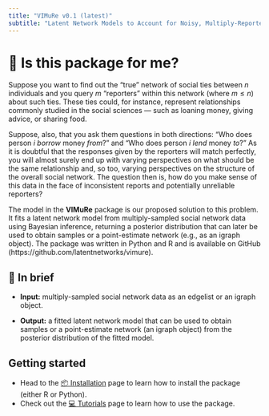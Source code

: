 ```yaml
---
title: "VIMuRe v0.1 (latest)"
subtitle: "Latent Network Models to Account for Noisy, Multiply-Reported Social Network Data"
---
```


# 📑 Is this package for me?

Suppose you want to find out the "true" network of social ties between $n$ individuals and you query $m$ "reporters" within this network (where $m \le n$) about such ties. These ties could, for instance, represent relationships commonly studied in the social sciences — such as loaning money, giving advice, or sharing food.

Suppose, also, that you ask them questions in both directions: "Who does person $i$ _borrow_ money _from_?" and "Who does person $i$ _lend_ money _to_?" As it is doubtful that the responses given by the reporters will match perfectly, you will almost surely end up with varying perspectives on what should be the same relationship and, so too, varying perspectives on the structure of the overall social network. The question then is, how do you make sense of this data in the face of inconsistent reports and potentially unreliable reporters?

The model in the **VIMuRe** package is our proposed solution to this problem. It fits a latent network model from multiply-sampled social network data using Bayesian inference, returning a posterior distribution that can later be used to obtain samples or a point-estimate network (e.g., as an igraph object). The package was written in Python and R and is available on GitHub (https://github.com/latentnetworks/vimure).

## 📝 In brief

- **Input:** multiply-sampled social network data as an edgelist or an igraph object.

- **Output:** a fitted latent network model that can be used to obtain samples or a point-estimate network (an igraph object) from the posterior distribution of the fitted model.

## Getting started

- Head to the [📦 Installation](./latest/install.qmd) page to learn how to install the package (either R or Python).
- Check out the [💻 Tutorials](./latest/tutorials.html) page to learn how to use the package.